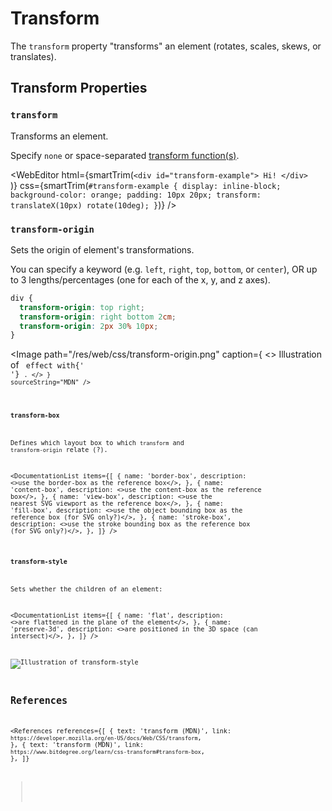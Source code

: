 
# Transform

The `transform` property "transforms" an element (rotates, scales, skews, or translates).

## Transform Properties

### `transform`

Transforms an element.

Specify `none` or space-separated [transform function(s)](/web/css/data-type/transform-function).

<WebEditor
  html={smartTrim(`
    <div id="transform-example">
      Hi!
    </div>    
  `)}
  css={smartTrim(`
    #transform-example {
      display: inline-block;
      background-color: orange;
      padding: 10px 20px;
      transform: translateX(10px) rotate(10deg);
    }
  `)}
/>

### `transform-origin`

Sets the origin of element's transformations.

You can specify a keyword (e.g. `left`, `right`, `top`, `bottom`, or `center`),
OR up to 3 lengths/percentages (one for each of the x, y, and z axes).

```css
div {
  transform-origin: top right;
  transform-origin: right bottom 2cm;
  transform-origin: 2px 30% 10px;
}
```

<Image
  path="/res/web/css/transform-origin.png"
  caption={
    <>
      Illustration of <Code str="transform-origin: 50px 50px" /> effect with{' '}
      <Code str="transform: rotate(30deg)" />.
    </>
  }
  sourceString="MDN"
/>

### `transform-box`

Defines which layout box to which `transform` and `transform-origin` relate (?).

<DocumentationList
  items={[
    {
      name: 'border-box',
      description: <>use the border-box as the reference box</>,
    },
    {
      name: 'content-box',
      description: <>use the content-box as the reference box</>,
    },
    {
      name: 'view-box',
      description: <>use the nearest SVG viewport as the reference box</>,
    },
    {
      name: 'fill-box',
      description: <>use the object bounding box as the reference box (for SVG only?)</>,
    },
    {
      name: 'stroke-box',
      description: <>use the stroke bounding box as the reference box (for SVG only?)</>,
    },
  ]}
/>

### `transform-style`

Sets whether the children of an element:

<DocumentationList
  items={[
    {
      name: 'flat',
      description: <>are flattened in the plane of the element</>,
    },
    {
      name: 'preserve-3d',
      description: <>are positioned in the 3D space (can intersect)</>,
    },
  ]}
/>

<Image
  path="/res/web/css/transform-style.png"
  alt="Illustration of transform-style"
  sourceString="MDN"
/>

## References

<References
  references={[
    {
      text: 'transform (MDN)',
      link: `https://developer.mozilla.org/en-US/docs/Web/CSS/transform`,
    },
    {
      text: 'transform (MDN)',
      link: `https://www.bitdegree.org/learn/css-transform#transform-box`,
    },
  ]}
></References>
